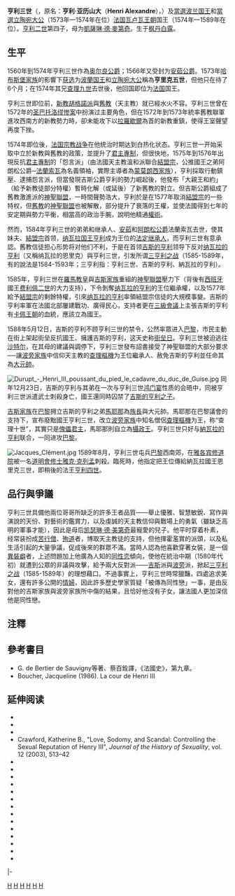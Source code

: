 {{no footnotes|time=2015-02-06T12:01:53+00:00}}

{{Infobox royalty
| name            = 亨利三世/亨里克五世
| image           = Anjou 1570louvre.jpg
| caption         = 亨利三世
| succession      = [[波兰国王|當選波兰国王]]和[[立陶宛大公|當選立陶宛大公]]
| reign           = 1573年5月16日-1575年5月12日（{{age in years and days|1573|5|16|1575|5|12|age=no}}）
| coronation      = 1574年2月22日（[[瓦维尔主教座堂|瓦维尔主教座堂]]）
| predecessor     = [[齐格蒙特二世|齐格蒙特二世]]<br />[[Interrex_(Poland)|Interrex]]
| regent          = Jakub Uchański，Interrex
| successor       = [[安娜·雅盖隆卡|安娜·雅盖隆卡]]和<br />[[斯特凡·巴托里|斯特凡·巴托里]]
| succession1     = [[法国国王|法国国王]]
| reign1          = 1574年5月30日-1589年8月2日（{{age in years and days|1574|5|30|1589|8|2|age=no}}）
| coronation1     = 1575年2月13日（[[兰斯主教座堂|兰斯主教座堂]]）
| predecessor1    = [[查理九世_(法兰西)|查理九世]]
| successor1      = [[亨利四世_(法兰西)|亨利四世]]
| spouse          = [[洛林-沃代蒙的路易絲|洛林-沃代蒙的路易絲]]
| house           = [[瓦卢瓦王朝|瓦卢瓦王朝]]
| father          = [[亨利二世_(法兰西)|亨利二世]]
| mother          = [[凯瑟琳·德·美第奇|凱薩琳·德·麥第奇]]
| birth_date      = {{Birth date|1551|9|19|df=y}}
| birth_place     = 法国[[楓丹白露宮|楓丹白露宮]]
| death_date      = {{Death date and age|1589|8|2|1551|9|19|df=y}}
| death_place     = 法国 聖克盧宮
| place of burial = [[聖但尼聖殿|聖但尼聖殿]], 法国
| signature       = Signature of Henry III Valois as King of Poland.PNG
| religion        = [[罗马天主教|罗马天主教]]
}}

'''亨利三世'''（'''{{lang|fr|Henri III}}'''，原名：'''亨利·亚历山大'''（'''Henri Alexandre'''），{{bd|1551年|9月19日|1589年|8月2日|catIdx=H}}）及[[波兰君主列表|當選波兰国王]]和[[立陶宛大公国|當選立陶宛大公]]（1573年—1574年在位）[[法国|法国]][[瓦卢瓦王朝|瓦卢瓦王朝]]国王（1574年—1589年在位）。[[亨利二世_(法兰西)|亨利二世]]第四子，母为[[凯瑟琳·德·美第奇|凱薩琳·德·麥第奇]]。生于[[枫丹白露|枫丹白露]]。

== 生平 ==
1560年到1574年亨利三世作為[[奥尔良公爵|奥尔良公爵]]；1566年又受封为[[安茹公爵|安茹公爵]]。1573年[[哈布斯堡家族|哈布斯堡家族]]的影響下[[波蘭選王制|获选]]为[[波兰君主列表|波蘭国王]]和[[立陶宛大公|立陶宛大公]]稱為'''亨里克五世'''，但他只在待了6个月；在1574年其兄[[查理九世_(法兰西)|查理九世]]去世後，他回国即位为[[法国|法国]]国王。

亨利三世即位前，[[新教|新教]][[胡格諾派|胡格諾派]]與[[舊教|舊教]]（天主教）就已經水火不容。亨利三世曾在1572年的[[圣巴多罗买大屠杀|圣巴托洛缪惨案]]中扮演过主要角色，但在1572年到1573年統率舊教聯軍進攻西南方的新教勢力時，卻未能攻下以[[拉罗谢尔|拉羅歇爾]]為首的新教重鎮，使得王室聲望再度下挫。

1574年即位後，[[法国宗教战争|法国宗教战争]]在他统治时期达到白热化状态。亨利三世一开始采取中立於新教與舊教的政策，並提升了[[君主專制|君主專制]]，但很快地，1575年到1576年出現反抗[[君主專制|君主專制]]的「怨言派」（由法國天主教溫和派聯合[[結盟宗|結盟宗]]{{efn|領頭的新教徒如[[亨利一世·德·波旁_(孔代亲王)|孔代的亨利]]、[[納瓦拉的亨利|納瓦拉的亨利]]及[[亨利·德拉圖爾·多韋涅|布永的亨利]]都加入此派}}，公推國王之弟阿朗松公爵─[[法蘭索瓦_(安茹公爵)|法蘭索瓦]]為名義領袖，實際主導者為[[蒙莫朗西公爵|蒙莫朗西家族]]），亨利採取行動鎮壓、逮捕怨言派，但當發現吉斯公爵亨利的勢力崛起後，他發布「大親王和約」（給予新教徒部分特權）暫時化解（或延後）了新舊教的對立。但吉斯公爵組成了舊教激進派的[[天主教联盟_(法国)|神聖聯盟]]，一時間聲勢浩大，亨利於是在1577年取消[[結盟宗|結盟宗]]的一些特权，但[[舊教|舊教]]的[[天主教联盟_(法国)|神聖聯盟]]也被解散，部分提升了衰落的王權，並使法國得到七年的安定期與勢力平衡，相當高的政治手腕，說明他精通[[權術|權術]]。

然而，1584年亨利三世的弟弟和继承人、[[安茹|安茹]]和[[阿朗松公爵|阿朗松公爵]]法蘭索瓦去世，使其妹夫、[[結盟宗|結盟宗]]首领，[[纳瓦拉国王|纳瓦拉国王]][[亨利四世_(法兰西)|亨利]]成为王位的[[法定继承人|法定继承人]]，而亨利三世有意承認。舊教信徒担心形势将对他们不利，于是在首领[[第三代吉斯公爵|吉斯的亨利]]领导下反对[[亨利四世_(法兰西)|纳瓦拉的亨利]]（又稱纳瓦拉的恩里克）與亨利三世，引发所谓[[三亨利之战|三亨利之战]]（1585-1589年，有的說法是1584-1593年；三亨利指：亨利三世、吉斯的亨利、納瓦拉的亨利）。

1585年，亨利三世在[[教宗|羅馬教皇]]與[[吉斯家族|吉斯家族]]重組的[[天主教联盟_(法国)|神聖聯盟]]壓力下（背後有[[西班牙|西班牙]]國王[[腓力二世_(西班牙)|费利佩二世]]的大力支持），下令剝奪[[亨利四世_(法兰西)|纳瓦拉的亨利]]的王位繼承權，以及1577年給予[[結盟宗|結盟宗]]的剩餘特權，引來[[亨利四世_(法兰西)|纳瓦拉的亨利]]率領結盟宗信徒的大規模事變。吉斯的亨利率軍在法國北部屢建戰功、廣得民心，支持者更在[[三級會議|三級會議]]上主張吉斯的亨利有[[卡佩王朝|卡佩王朝]]的血統，應該立為國王。

1588年5月12日，吉斯的亨利不顾亨利三世的禁令，公然率眾进入[[巴黎|巴黎]]，市民主動在街上架起街垒反抗國王、擁護吉斯的亨利，这天史称[[街垒日|街垒日]]。亨利三世被迫逃往[[沙特尔|沙特尔]]，在其母的建議與調停下，亨利三世發布詔書接受了神聖聯盟的大部分要求──讓[[波旁家族|波旁家族]]中信仰天主教的[[查理_(波旁枢机主教)|查理樞機]]为王位繼承人、赦免吉斯的亨利並任命其為[[大元帥|大元帥]]。

[[File:Durupt_-_Henri_III_poussant_du_pied_le_cadavre_du_duc_de_Guise.jpg|left]]
同年12月23日，吉斯的亨利与其弟{{link-en|吉斯 (红衣主教)|Louis II, Cardinal of Guise|吉斯樞機}}在一次与亨利三世[[鸿门宴|鸿门宴]]性质的会晤中，同被亨利三世派遣武士刺殺身亡，國王還同時囚禁了[[夏爾·德·洛林，第四代吉斯公爵|吉斯的亨利之子]]。

[[吉斯家族|吉斯家族]]在[[巴黎|巴黎]]拥立吉斯的亨利之弟[[馬耶那公爵|馬耶那]]為[[族長|族長]]與大元帥。馬耶那在巴黎議會的支持下，宣布廢黜國王亨利三世，改立[[波旁王朝|波旁家族]]中知名僧侶[[查理·波旁|查理樞機]]为王，称“查理十世”，其實只是[[傀儡君主|傀儡君主]]，馬耶那則自立為[[攝政王|攝政王]]。亨利三世只好与[[亨利四世_(法兰西)|納瓦拉的亨利]]联合，一同进攻[[巴黎|巴黎]]。

[[File:Jacques_Clément.jpg|left]]
1589年8月，亨利三世屯兵[[巴黎|巴黎]]西南郊，在[[雅各宾修道院|雅各宾修道院]]被一名[[道明會|道明會]][[修士|修士]][[雅克·克列孟|雅克·克列孟]]刺殺。臨死時，他指定把王位傳給納瓦拉國王恩里克三世，即稍後的法王[[亨利四世_(法兰西)|亨利四世]]。

== 品行與爭議 ==

亨利三世具備他兩位哥哥所缺乏的許多王者品質——舉止優雅、智慧敏銳、寫作與演說的天份、對藝術的鑑賞力，以及虔誠的天主教信仰與戰場上的勇氣（雖缺乏高明的軍事才能），因此是母后[[凯瑟琳·德·美第奇|凯瑟琳·德·美第奇]]最寵愛的兒子。他平时穿着朴素，经常装扮成[[苦行僧|苦行僧]]、[[殉道|殉道]]者，博取天主教徒的支持，但他揮霍濫賞的派頭，以及私生活引起的大量爭議，促成後來的群眾不滿。當時人認為他喜歡穿著女裝，是一個[[異裝癖|異裝癖]]者，上述問題加上他廣為人知的[[同性恋|同性恋]]傾向，使他在統治中期（1580年代初）就遭到公眾的非議與攻擊，給予兩大反對派——[[吉斯家族|吉斯]]派與[[波旁王朝|波旁]]派，掀起[[法国宗教战争|三亨利之战]]（1585-1589年）的理想藉口。不過事實上，亨利三世時常獵豔，四處追求美女，還有許多公開的[[情婦|情婦]]，因此許多歷史學家質疑「被傳為同性戀」一事，是由反對他的吉斯家族與波旁家族所中傷的結果，且恰好他沒有子女，讓法國人更加深信他是同性戀。

== 注釋 ==
{{notelist}}

== 參考書目 ==

*G. de Bertier de Sauvigny等著、蔡百銓譯，《法國史》，第九章。
*Boucher, Jacqueline (1986). La cour de Henri III 

==延伸阅读==
* {{cite book|title=Histoire généalogique et chronologique de la maison royale de France|volume=1|trans-title=Genealogical and chronological history of the royal house of France|last=Anselme de Sainte-Marie|first=Père|url=https://gallica.bnf.fr/ark:/12148/bpt6k76026j/f16.image|publisher=La compagnie des libraires|location=Paris|language=fr|edition=3rd|year=1726|ref={{harvid|Anselme|1726}}|access-date=2019-12-20|archive-date=2019-12-17|archive-url=https://web.archive.org/web/20191217125910/https://gallica.bnf.fr/ark:/12148/bpt6k76026j/f16.image|dead-url=no}}
*{{cite book|last=Bordonove|first=Georges|title=Henri III: Roi de France et de Pologne|url=https://books.google.com/books?id=i3_gBAAAQBAJ|year=1988|publisher=Pygmalion|location=Paris|language=fr|isbn=978-2-7564-1139-2|access-date=2019-12-20|archive-date=2020-08-03|archive-url=https://web.archive.org/web/20200803041656/https://books.google.com/books?id=i3_gBAAAQBAJ|dead-url=no}}
*{{cite book|editor=Conihout, Isabelle de|editor2=Maillard, Jean-François|editor3=Poirier, Guy|title=Henri III mécène: des arts, des sciences et des lettres|url=https://books.google.com/books?id=OH8mNm_OR00C|year=2006|publisher=Presses Paris Sorbonne|location=Paris|language=fr|isbn=978-2-84050-431-3|access-date=2019-12-20|archive-date=2020-08-03|archive-url=https://web.archive.org/web/20200803045638/https://books.google.com/books?id=OH8mNm_OR00C|dead-url=no}}
* Crawford, Katherine B., "Love, Sodomy, and Scandal: Controlling the Sexual Reputation of Henry III", ''Journal of the History of Sexuality'', vol. 12 (2003), 513–42
*{{cite book|last=Durant|first=Will|title=The Age of Reason Begins|volume=VII|publisher=Simon and Schuster|year=1961}}
*{{cite book|last=Freer|first=Martha Walker|authorlink=Martha Walker Freer|title=Henry III, King of France and Poland: his court and times|location=New York|publisher=Dodd, Mead|year=1888|url=https://archive.org/details/henryiiikingoffr01freeuoft}}
*{{cite book|last=Grzybowski|first=Stanisław|title=Henryk Walezy|location=Warsaw|publisher=Zakład Narodowy im. Ossolińskich|year=1985|isbn=8304001187}}
*{{cite book|title=Catherine de Médicis: 1519-1589|first=Jean-Hippolyte|last=Mariéjol|publisher=Librairie Hachette|year=1920|ref=harv}}
* {{cite book|last=Jasienica|first=Paweł|title=Rzeczpospolita Obojga Narodów|url=https://archive.org/details/rzeczpospolitaob0000jasi|language=pl|trans-title=The Commonwealth of the Both Nations|location=Warsaw|publisher=Państwowy Instytut Wydawniczy|year=1982|isbn=83-06-00788-3}}
*{{cite book|title=The French Wars of Religion, 1559-1598|url=https://archive.org/details/frenchwarsofreli0000knec|first=R.J.|last=Knecht|publisher=Longman|year=1989|ref=harv}}
*{{cite book|title=Catherine de' Medici|first=R. J.|last=Knecht|publisher=Pearson Education Limited|year=1998|ref=harv}}
* {{cite book|last=L'Estoile|first=Pierre De|title=Régistre-Journal du règne de Henri III|language=fr|editor-first=M.|editor-last=Lazard|lastauthoramp=yes|editor2-first=G.|editor2-last=Schrenck|location=Genève|publisher=Droz|year=1992|isbn=2-600-00609-5}}
* {{cite book|editor=Sauzet, Robert|editor2=Boucher, Jacqueline|title=Henri III et son temps: actes du colloque international du Centre de la Renaissance de Tours, octobre 1989|url=https://books.google.com/books?id=gfEF3Rj0woIC|year=1992|publisher=Vrin|location=Paris|language=fr|isbn=978-2-7116-1065-5|access-date=2019-12-20|archive-date=2020-08-03|archive-url=https://web.archive.org/web/20200803035109/https://books.google.com/books?id=gfEF3Rj0woIC|dead-url=no}}
* {{cite book|last=Stone|first=Daniel|title=The Polish-Lithuanian state, 1386–1795; A History of East Central Europe|volume=IV|location=Seattle|publisher=University of Washington Press|year=2001|isbn=0-295-98093-1}}
* {{cite book|first=Natalie R.|last=Tomas|title=The Medici Women: Gender and Power in Renaissance Florence.|location=Aldershot, UK|publisher=Ashgate|year=2003|isbn=0-7546-0777-1|ref=harv}}
*{{cite book|last=Wellman|first=Kathleen|title=Queens and Mistresses of Renaissance France|publisher=Yale University Press|year=2013|ref=harv}}
* {{Cite book|url=https://archive.org/stream/latrmoillefami00whalrich#page/n65|title=The La Trémoille family|last=Whale|first=Winifred Stephens|date=1914|publisher=Boston, Houghton Mifflin|pages=43|ref=harv}}
* {{cite book|last=Satała|first=Zbigniew|title=Poczet polskich królowych, księżnych i metres|language=pl|location=Warsaw|publisher=Glob|year=1990|isbn=83-7007-257-7}}

{{start box}}
{{S-hou|[[瓦盧瓦王朝|瓦盧瓦王朝]]|1551年|9月19日|1589年|8月2日|[[卡佩王朝|卡佩王朝]]}}
{{S-reg}}
{{s-before|[[查理九世_(法兰西)|查理九世]]|rows=2}}
{{s-title|[[法国君主列表|法国国王]]|1574-1589}}
{{s-after|[[亨利四世_(法兰西)|亨利四世]]}}
|-
{{s-title|[[奥尔良公爵|奥尔良公爵]]|1560-1574}}
{{s-after|[[加斯东_(奥尔良公爵)|加斯东]]}}
{{s-before|[[齐格蒙特二世|齐格蒙特二世]]}}
{{s-title|[[波兰国王|當選波兰国王]]和[[立陶宛大公|當選立陶宛大公]]||1573-1574}}
{{s-after|[[安娜·雅盖隆卡|安娜·雅盖隆卡]]}}
{{s-before|[[路易丝·德·萨伏依|路易丝·德·萨伏依]]}}
{{s-title|[[安茹公爵|安茹公爵]]|1566-1576}}
{{s-after|[[法兰西的弗朗索瓦|法兰西的弗朗索瓦]]}}
{{end box}}

{{DEFAULTSORT:Henri III}}

{{法国君主}}
{{波蘭君主}}
{{Authority control}}
[[Category:法国君主|H]]
[[Category:波兰君主|H]]
[[Category:奥尔良公爵|H]]
[[Category:安茹公爵|H]]
[[Category:瓦卢瓦王朝|H]]
[[Category:法國遇刺身亡者|H]]